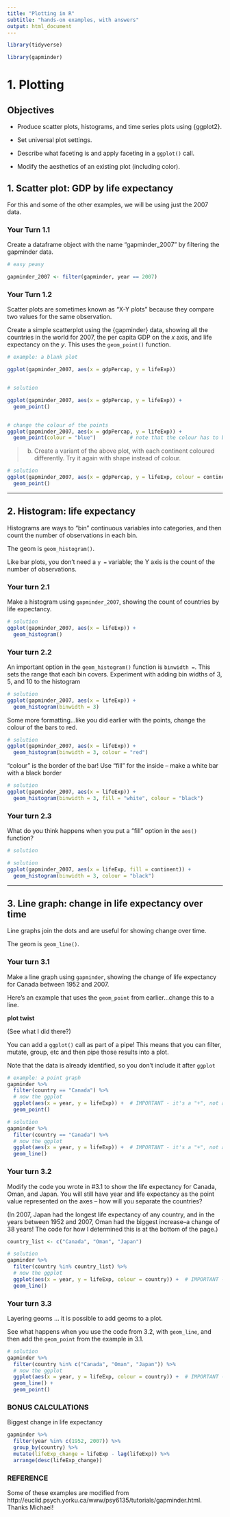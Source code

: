 ```yaml
---
title: "Plotting in R"
subtitle: "hands-on examples, with answers"
output: html_document
---
```


<!-- This file by Martin Monkman is licensed under a Creative Commons Attribution 4.0 International License. -->

```r
library(tidyverse)

library(gapminder)
```

# 1. Plotting

## Objectives

* Produce scatter plots, histograms, and time series plots using {ggplot2}.

* Set universal plot settings.
 
* Describe what faceting is and apply faceting in a `ggplot()` call.
 
* Modify the aesthetics of an existing plot (including color).
 


## 1. Scatter plot: GDP by life expectancy

For this and some of the other examples, we will be using just the 2007 data.


### Your Turn 1.1

Create a dataframe object with the name "gapminder_2007" by filtering the gapminder data.

```r
# easy peasy

gapminder_2007 <- filter(gapminder, year == 2007)

```


### Your Turn 1.2


Scatter plots are sometimes known as "X-Y plots" because they compare two values for the same observation. 

Create a simple scatterplot using the {gapminder} data, showing all the countries in the world for 2007, the per capita GDP on the _x_ axis, and life expectancy on the _y_. This uses the `geom_point()` function.

 
```r
# example: a blank plot

ggplot(gapminder_2007, aes(x = gdpPercap, y = lifeExp)) 


# solution

ggplot(gapminder_2007, aes(x = gdpPercap, y = lifeExp)) +
  geom_point()


# change the colour of the points
ggplot(gapminder_2007, aes(x = gdpPercap, y = lifeExp)) +
  geom_point(colour = "blue")           # note that the colour has to be in quotation marks


```

> b. Create a variant of the above plot, with each continent coloured differently. Try it again with shape instead of colour.

 
```r
# solution
ggplot(gapminder_2007, aes(x = gdpPercap, y = lifeExp, colour = continent)) +
  geom_point()

```






***

## 2. Histogram: life expectancy

Histograms are ways to "bin" continuous variables into categories, and then count the number of observations in each bin.

The geom is `geom_histogram()`.

Like bar plots, you don't need a `y =` variable; the Y axis is the count of the number of observations.

### Your turn 2.1

Make a histogram using `gapminder_2007`, showing the count of countries by life expectancy.

```r
# solution
ggplot(gapminder_2007, aes(x = lifeExp)) +
  geom_histogram()


```


### Your turn 2.2

An important option in the `geom_histogram()` function is `binwidth = `. This sets the range that each bin covers. Experiment with adding bin widths of 3, 5, and 10 to the histogram

```r
# solution
ggplot(gapminder_2007, aes(x = lifeExp)) +
  geom_histogram(binwidth = 3)


```

Some more formatting...like you did earlier with the points, change the colour of the bars to red.

```r
# solution
ggplot(gapminder_2007, aes(x = lifeExp)) +
  geom_histogram(binwidth = 3, colour = "red")


```

"colour" is the border of the bar! Use "fill" for the inside -- make a white bar with a black border

```r
# solution
ggplot(gapminder_2007, aes(x = lifeExp)) +
  geom_histogram(binwidth = 3, fill = "white", colour = "black")


```


### Your turn 2.3

What do you think happens when you put a "fill" option in the `aes()` function?

```r
# solution

# solution
ggplot(gapminder_2007, aes(x = lifeExp, fill = continent)) +
  geom_histogram(binwidth = 3, colour = "black")

```



***

## 3. Line graph: change in life expectancy over time

Line graphs join the dots and are useful for showing change over time.

The geom is `geom_line()`.


### Your turn 3.1

Make a line graph using `gapminder`, showing the change of life expectancy for Canada between 1952 and 2007. 

Here's an example that uses the `geom_point` from earlier...change this to a line.


**plot twist**

(See what I did there?)

You can add a `ggplot()` call as part of a pipe! This means that you can filter, mutate, group, etc and then pipe those results into a plot.

Note that the data is already identified, so you don't include it after `ggplot`


```r
# example: a point graph
gapminder %>%
  filter(country == "Canada") %>%
  # now the ggplot 
  ggplot(aes(x = year, y = lifeExp)) +  # IMPORTANT - it's a "+", not a "%>%"
  geom_point()

# solution
gapminder %>%
  filter(country == "Canada") %>%
  # now the ggplot 
  ggplot(aes(x = year, y = lifeExp)) +  # IMPORTANT - it's a "+", not a "%>%"
  geom_line()

```


### Your turn  3.2

Modify the code you wrote in #3.1 to show the life expectancy for Canada, Oman, and Japan. You will still have year and life expectancy as the point value represented on the axes -- how will you separate the countries?

(In 2007, Japan had the longest life expectancy of any country, and in the years between 1952 and 2007, Oman had the biggest increase--a change of 38 years! The code for how I determined this is at the bottom of the page.) 

```r

country_list <- c("Canada", "Oman", "Japan")

# solution
gapminder %>%
  filter(country %in% country_list) %>%
  # now the ggplot 
  ggplot(aes(x = year, y = lifeExp, colour = country)) +  # IMPORTANT - it's a "+", not a "%>%"
  geom_line()


```

### Your turn  3.3

Layering geoms ... it is possible to add geoms to a plot. 

See what happens when you use the code from 3.2, with `geom_line`, and then add the `geom_point` from the example in 3.1.

```r

# solution
gapminder %>%
  filter(country %in% c("Canada", "Oman", "Japan")) %>%
  # now the ggplot 
  ggplot(aes(x = year, y = lifeExp, colour = country)) +  # IMPORTANT - it's a "+", not a "%>%"
  geom_line() + 
  geom_point()


```


### BONUS CALCULATIONS


Biggest change in life expectancy

```r

gapminder %>%
  filter(year %in% c(1952, 2007)) %>%
  group_by(country) %>%
  mutate(lifeExp_change = lifeExp - lag(lifeExp)) %>%
  arrange(desc(lifeExp_change))


```




### REFERENCE

Some of these examples are modified from http://euclid.psych.yorku.ca/www/psy6135/tutorials/gapminder.html. Thanks Michael!











